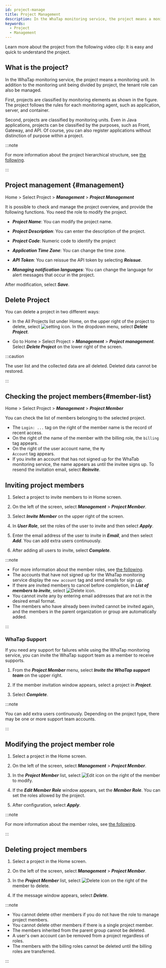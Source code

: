 ```yaml
---
id: project-manage
title: Project Management
description: In the WhaTap monitoring service, the project means a monitoring unit. Let's learn about the project.
keywords:
  - Project
  - Management
---
```



Learn more about the project from the following video clip: It is easy and quick to understand the project.

<Youtube ko="vZDxKNiqOTc" en="vZDxKNiqOTc" ja="vZDxKNiqOTc" />

## What is the project?

In the WhaTap monitoring service, the project means a monitoring unit. In addition to the monitoring unit being divided by project, the tenant role can also be managed.

First, projects are classified by monitoring elements as shown in the figure. The project follows the rules for each monitoring agent, such as application, server, and container.

<ImgLang img='project-01.png' desc='프로젝트 생성'/>

Second, projects are classified by monitoring units. Even in Java applications, projects can be classified by the purposes, such as Front, Gateway, and API. Of course, you can also register applications without distinction of purpose within a project.

<ImgLang img='demo-project.png' desc='Demo project'/>

:::note

For more information about the project hierarchical structure, see [the following](../project/project-structure).

:::


<Createprojectv2 />

## Project management {#management}

Home > Select Project > **_Management_** > **_Project Management_**

It is possible to check and manage the project overview, and provide the following functions. You need the role to modify the project.

<ImgLang img='project-manage.png' desc='Project management'/>

- **_Project Name_**: You can modify the project name.

- **_Project Description_**: You can enter the description of the project.

- **_Project Code_**: Numeric code to identify the project

- **_Application Time Zone_**: You can change the time zone.

- **_API Token_**: You can reissue the API token by selecting **_Reissue_**.

- **_Managing notification languages_**: You can change the language for alert messages that occur in the project.

After modification, select **_Save_**.

## Delete Project

You can delete a project in two different ways:

- In the All Projects list under Home, on the upper right of the project to delete, select ![setting icon](/img/ico-setting.svg). In the dropdown menu, select **_Delete Project_**.

- Go to Home > Select Project > **_Management_** > **_Project management_**. Select **_Delete Project_** on the lower right of the screen.

:::caution

The user list and the collected data are all deleted. Deleted data cannot be restored.

:::

## Checking the project members{#member-list}

Home > Select Project > **_Management_** > **_Project Member_**

You can check the list of members belonging to the selected project.

<ImgLang img='project-member-list.png' desc='Project Member List' />

- The <code class='history'>Login: ...</code> tag on the right of the member name is the record of recent access.
- On the right of the name of the member with the billing role, the <code class='pay'>billing</code> tag appears.
- On the right of the user account name, the <code class='my'>My Account</code> tag appears.
- If you invite an account that has not signed up for the WhaTab monitoring service, the name appears as <Cmdname sid="pending_invitation" className="uitext" /> until the invitee signs up. To resend the invitation email, select **_Reinvite_**.

## Inviting project members

1. Select a project to invite members to in Home screen.

2. On the left of the screen, select **_Management_** > **_Project Member_**.

3. Select **_Invite Member_** on the upper right of the screen.

4. In **_User Role_**, set the roles of the user to invite and then select **_Apply_**.

5. Enter the email address of the user to invite in **_Email_**, and then select **_Add_**. You can add extra users continuously.

6. After adding all users to invite, select **_Complete_**.

:::note

- For more information about the member roles, see [the following](../project/project-structure#project-auth).
- The accounts that have not signed up for the WhaTap monitoring service display the `new account` tag and send emails for sign up.
- If there are invited members to cancel before completion, in **_List of members to invite_**, select ![Delete icon](/img/ico-trash-red.svg).
- You cannot invite any by entering email addresses that are not in the desired email format.
- The members who have already been invited cannot be invited again, and the members in the parent organization or group are automatically added.

:::

### WhaTap Support

If you need any support for failures while using the WhaTap monitoring service, you can invite the WhaTap support team as a member to receive supports. 

1. From the **_Project Member_** menu, select **_Invite the WhaTap support team_** on the upper right.

2. If the member invitation window appears, select a project in **_Project_**.

3. Select **_Complete_**.

:::note

You can add extra users continuously. Depending on the project type, there may be one or more support team accounts.

:::

## Modifying the project member role

1. Select a project in the Home screen.

2. On the left of the screen, select **_Management_** > **_Project Member_**.

3. In the **_Project Member_** list, select ![Edit icon](/img/ico-edit.svg) on the right of the member to modify. 

4. If the **_Edit Member Role_** window appears, set the **_Member Role_**. You can set the roles allowed by the project.

5. After configuration, select **_Apply_**.

:::note

For more information about the member roles, see [the following](../project/project-structure#project-auth).

:::

## Deleting project members

1. Select a project in the Home screen.

2. On the left of the screen, select **_Management_** > **_Project Member_**.

3. In the **_Project Member_** list, select ![Delete icon](/img/ico-trash-red.svg) on the right of the member to delete.

4. If the message window appears, select **_Delete_**.

:::note

- You cannot delete other members if you do not have the role to manage project members.
- You cannot delete other members if there is a single project member.
- The members inherited from the parent group cannot be deleted.
- A user's own account can be removed from a project regardless of roles.
- The members with the billing roles cannot be deleted until the billing roles are transferred.

:::
